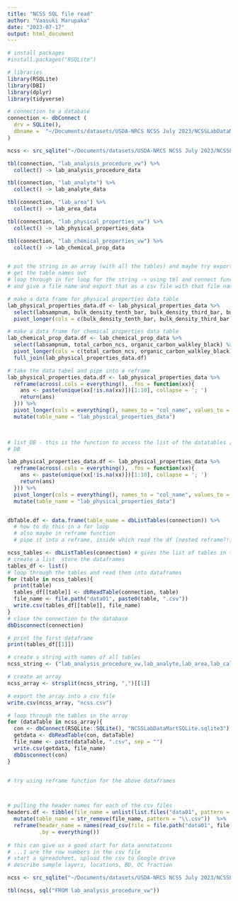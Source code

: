 ```yaml
---
title: "NCSS SQL file read"
author: "Vaasuki Marupaka"
date: "2023-07-17"
output: html_document
---
```


```r
# install packages 
#install.packages("RSQLite")

# libraries
library(RSQLite)
library(DBI)
library(dplyr)
library(tidyverse)

```


```r
# connection to a database
connection <- dbConnect (
  drv = SQLite(),
  dbname =  "~/Documents/datasets/USDA-NRCS NCSS July 2023/NCSSLabDataMartSQLite.sqlite3"
)

ncss <- src_sqlite("~/Documents/datasets/USDA-NRCS NCSS July 2023/NCSSLabDataMartSQLite.sqlite3")

tbl(connection, "lab_analysis_procedure_vw") %>%
  collect() -> lab_analysis_procedure_data

tbl(connection, "lab_analyte") %>%
  collect() -> lab_analyte_data

tbl(connection, "lab_area") %>%
  collect() -> lab_area_data

tbl(connection, "lab_physical_properties_vw") %>%
  collect() -> lab_physical_properties_data

tbl(connection, "lab_chemical_properties_vw") %>%
  collect() -> lab_chemical_prop_data


# put the string in an array (with all the tables) and maybe try exporting into a csv file?
# get the table names out 
# loop through in for loop for the string -> using tbl and connect functions for each of the values in the string 
# and give a file name and export that as a csv file with that file name 


```


```r
# make a data frame for physical properties data table 
lab_physical_properties_data.df <- lab_physical_properties_data %>%
  select(labsampnum, bulk_density_tenth_bar, bulk_density_third_bar, bulk_density_oven_dry, bulk_density_lt_2_mm_air_dry,  bd_third_bar_lt2_reconstituted, bulk_den_ovendry_reconstituted, bulk_density_field_moist ) %>% # select bulk_density variable for test
  pivot_longer(cols = c(bulk_density_tenth_bar, bulk_density_third_bar,  bulk_density_oven_dry, bulk_density_lt_2_mm_air_dry,  bd_third_bar_lt2_reconstituted, bulk_den_ovendry_reconstituted, bulk_density_field_moist), names_to = 'phy_variable', values_to = 'phy_value', values_drop_na = TRUE) 

# make a data frame for chemical properties data table 
lab_chemical_prop_data.df <- lab_chemical_prop_data %>%
  select(labsampnum, total_carbon_ncs, organic_carbon_walkley_black) %>% # select carbon quantification for test
  pivot_longer(cols = c(total_carbon_ncs, organic_carbon_walkley_black), names_to = 'variable', values_to = 'value', values_drop_na = TRUE) %>%
  full_join(lab_physical_properties_data.df)


```


```r
# take the data tabel and pipe into a reframe 
lab_physical_properties_data.df <- lab_physical_properties_data %>%
  reframe(across(.cols = everything(), .fns = function(xx){
    ans <- paste(unique(xx[!is.na(xx)])[1:10], collapse = '; ')
    return(ans) 
  })) %>% 
  pivot_longer(cols = everything(), names_to = "col_name", values_to = "example_value") %>%
  mutate(table_name = "lab_physical_properties_data")
  


# list_DB - this is the function to access the list of the datatables [ignore]
# DB

lab_physical_properties_data.df <- lab_physical_properties_data %>%
  reframe(across(.cols = everything(), .fns = function(xx){
    ans <- paste(unique(xx[!is.na(xx)])[1:10], collapse = '; ')
    return(ans) 
  })) %>% 
  pivot_longer(cols = everything(), names_to = "col_name", values_to = "example_value") %>%
  mutate(table_name = "lab_physical_properties_data")


dbTable.df <- data.frame(table_name = dbListTables(connection)) %>%
  # how to do this in a for loop
  # also maybe in reframe function 
  # pipe it into a reframe, inside which read the df [nested reframe?!]


```

 
```r
ncss_tables <- dbListTables(connection) # gives the list of tables in the sqlite file 
# create a list  store the dataframes 
tables_df <- list()
# loop through the tables and read them into dataframes 
for (table in ncss_tables){
  print(table)
  tables_df[[table]] <- dbReadTable(connection, table)
  file_name <- file.path("data01", paste0(table, ".csv"))
  write.csv(tables_df[[table]], file_name)
}
# close the connection to the database
dbDisconnect(connection)
```


```r
# print the first dataframe 
print(tables_df[[1]])

# create s string with names of all tables 
ncss_string <- ("lab_analysis_procedure_vw,lab_analyte,lab_area,lab_calculations_including_estimates_and_default_values_vw,lab_chemical_properties_vw,lab_column_descriptions,lab_combine_nasis_ncss,lab_constraints,lab_layer,lab_major_and_trace_elements_and_oxides_vw,lab_method_code_vw,lab_mineralogy_glass_count_vw,lab_mir_vw,lab_mir_wavelength_string_d,lab_pedon,lab_physical_properties_vw,lab_relationships,lab_rosetta_key,lab_site,lab_table_descriptions,lab_webmap_vw,lab_xray_and_thermal_vw")     

# create an array 
ncss_array <- strsplit(ncss_string, ",")[[1]]

# export the array into a csv file
write.csv(ncss_array, "ncss.csv")

# loop through the tables in the array
for (dataTable in ncss_array){
  con <- dbConnect(RSQLite::SQLite(), "NCSSLabDataMartSQLite.sqlite3")
  getdata <- dbReadTable(con, dataTable)
  file_name <- paste(dataTable, ".csv", sep = "")
  write.csv(getdata, file_name)
  dbDisconnect(con)
}


# try using reframe function for the above dataframes




```


```r
# pulling the header names for each of the csv files
headers.df <- tibble(file_name = unlist(list.files("data01", pattern = ".csv"))) %>%
  mutate(table_name = str_remove(file_name, pattern = "\\.csv"))  %>%  # "\\" used to match period instead of as a wildcard in a regular expression
  reframe(header_name = names(read_csv(file = file.path("data01", file_name), n_max = 1)), 
          .by = everything()) 
 
# this can give us a good start for data annotations 
# ...1 are the row numbers in the csv file
# start a spreadsheet, upload the csv to Google drive 
# describe sample layers, locations, BD, OC fraction 


```


```r
ncss <- src_sqlite("~/Documents/datasets/USDA-NRCS NCSS July 2023/NCSSLabDataMartSQLite.sqlite3")

tbl(ncss, sql("FROM lab_analysis_procedure_vw"))

```

